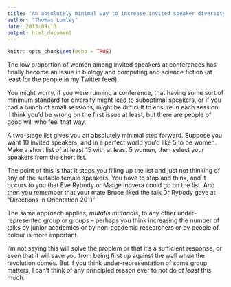 ```yaml
---
title: "An absolutely minimal way to increase invited speaker diversity"
author: "Thomas Lumley"
date: 2013-09-13
output: html_document
---
```


```r
knitr::opts_chunk$set(echo = TRUE)
```
The low proportion of women among invited speakers at conferences has finally become an issue in biology and computing and science fiction (at least for the people in my Twitter feed).

You might worry, if you were running a conference, that having some sort of minimum standard for diversity might lead to suboptimal speakers, or if you had a bunch of small sessions, might be difficult to ensure in each session.  I think you'd be wrong on the first issue at least, but there are people of good will who feel that way. 

A two-stage list gives you an absolutely minimal step forward. Suppose you want 10 invited speakers, and in a perfect world you'd like 5 to be women. Make a short list of at least 15 with at least 5 women, then select your speakers from the short list.

The point of this is that it stops you filling up the list and just not thinking of any of the suitable female speakers. You have to stop and think, and it occurs to you that Eve Rybody or Marge Inovera could go on the list. And then you remember that your mate Bruce liked the talk Dr Rybody gave at "Directions in Orientation 2011"

The same approach applies, _mutatis mutandis_, to any other under-represented group or groups -- perhaps you think increasing the number of talks by junior academics or by non-academic researchers or by people of colour is more important. 

I'm not saying this will solve the problem or that it's a sufficient response, or even that it will save you from being first up against the wall when the revolution comes. But if you think under-representation of some group matters, I can't think of any principled reason ever to not do _at least_ this much.